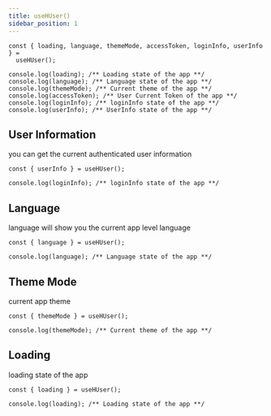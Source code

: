 ```yaml
---
title: useHUser()
sidebar_position: 1
---
```



```tsx
const { loading, language, themeMode, accessToken, loginInfo, userInfo } =
  useHUser();

console.log(loading); /** Loading state of the app **/
console.log(language); /** Language state of the app **/
console.log(themeMode); /** Current theme of the app **/
console.log(accessToken); /** User Current Token of the app **/
console.log(loginInfo); /** loginInfo state of the app **/
console.log(userInfo); /** UserInfo state of the app **/
```

## User Information

you can get the current authenticated user information

```tsx
const { userInfo } = useHUser();

console.log(loginInfo); /** loginInfo state of the app **/
```

## Language

language will show you the current app level language

```tsx
const { language } = useHUser();

console.log(language); /** Language state of the app **/
```

## Theme Mode

current app theme

```tsx
const { themeMode } = useHUser();

console.log(themeMode); /** Current theme of the app **/
```

## Loading

loading state of the app

```tsx
const { loading } = useHUser();

console.log(loading); /** Loading state of the app **/
```

